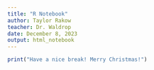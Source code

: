 ```yaml
---
title: "R Notebook"
author: Taylor Rakow
teacher: Dr. Waldrop
date: December 8, 2023
output: html_notebook
---
```



```r
print("Have a nice break! Merry Christmas!")
```


